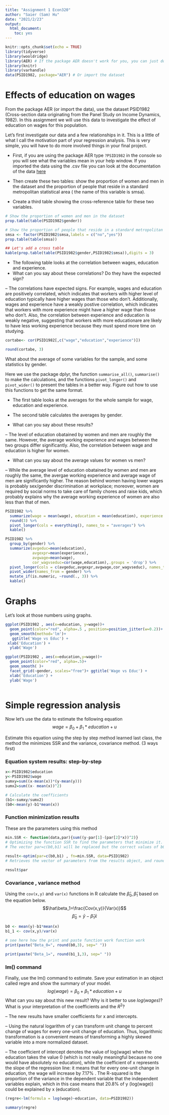 ---
title: "Assignment 1 Econ320"
author: "Saier (Sam) Hu"
date: "2021/2/23"
output: 
  html_document: 
    toc: yes
---

```{r setup, include=FALSE}
knitr::opts_chunk$set(echo = TRUE)
library(tidyverse)
library(wooldridge)
library(AER) # If the package AER doesn't work for you, you can just download the dataset from the files section on Canvas 
library(knitr)
library(varhandle)
data(PSID1982, package="AER") # Or import the dataset 
```

# Effects of education on wages
 
From the package AER (or import the data), use the dataset PSID1982 (Cross-section data originating from the Panel Study on Income Dynamics, 1982). In this assignment we will use this data to investigate the effect of education on wages for this population. 

Let's first investigate our data and a few relationships in it. This is a little of what I call the motivation part of your regression analysis. This is very simple, you will have to do more involved things in your final project. 

* First, if you are using the package AER type `?PSID1982` in the console so you will see what the variables mean in your help window. If you imported the data using the .csv file you can look at the documentation of the data [here](https://www.rdocumentation.org/packages/AER/versions/1.2-9/topics/PSID1982) 

* Then create these two tables: show the proportion of women and men in the dataset and the proportion of people that reside in a standard metropolitan statistical area ( the name of this variable is smsa).  

* Create a third table showing the cross-reference table for these two variables.  
```{r}
# Show the proportion of women and men in the dataset
prop.table(table(PSID1982$gender))

# Show the proportion of people that reside in a standard metropolitan statistical area
smsa <- factor(PSID1982$smsa,labels = c("no","yes"))
prop.table(table(smsa))

## Let's add a cross table 
kable(prop.table(table(PSID1982$gender,PSID1982$smsa)),digits = 3)
```

* The following table looks at the correlation between wages, education and experience. 
* What can you say about these correlations? Do they have the expected sign?

-- The correlations have expected signs. For example, wages and education are positively correlated, which indicates that workers with higher level of education typically have higher wages than those who don't. Additionally, wages and experience have a weakly postive correlation, which indicates that workers with more experience might have a higher wage than those who don't. Also, the correlation between experience and education is weakly negative, suggesting that workers with more educationare are likely to have less working experience because they must spend more time on studying.

```{r}
cortabe<- cor(PSID1982[,c("wage","education","experience")])

round(cortabe, 3)
```

What about the average of some variables for the sample, and some statistics by gender.

Here we use the package dplyr, the function `summarise_all()`, `summarise()` to make the calculations, and the functions `pivot_longer()` and `pivot_wider()` to present the tables in a better way. Figure out how to use this functions to get the same format. 

* The first table looks at the averages for the whole sample for wage, education and experience.

* The second table calculates the averages by gender. 

* What can you say about these results? 

-- The level of education obatained by women and men are roughly the same. However, the average working experience and wages between the two groups differ significantly. Also, the correlation between wage and education is higher for women.

* What can you say about the average values for women vs men? 

-- While the average level of education obatained by women and men are roughly the same, the avergae working experience and average wage of men are significantly higher. The reason behind women having lower wages is probably sex/gender discrimination at workplace; moreover, women are required by social norms to take care of family chores and raise kids, which probably explains why the average working experience of women are also less than that of men.

```{r}
PSID1982 %>%
  summarize(wage = mean(wage), education = mean(education), experience = mean(experience),.groups = 'drop') %>%
  round(3) %>%
  pivot_longer(cols = everything(), names_to = "averages") %>%
  kable()

PSID1982 %>%
  group_by(gender) %>%
  summarize(avgeduc=mean(education),
            avgexpr=mean(experience),
            avgwage=mean(wage),
            cor_wagvseduc=cor(wage,education),.groups = 'drop') %>%
  pivot_longer(cols = c(avgeduc,avgexpr,avgwage,cor_wagvseduc), names_to = "Stats") %>%
  pivot_wider(names_from = gender) %>%
  mutate_if(is.numeric, ~round(., 3)) %>%
  kable()

```

# Graphs 
Let's look at those numbers using graphs. 
```{r}

ggplot(PSID1982 , aes(x=education, y=wage))+
  geom_point(color="red", alpha=.5 , position=position_jitter(w=0.2))+
  geom_smooth(method='lm')+ 
   ggtitle('Wage vs Educ') +
 xlab('Education') +
  ylab('Wage')

ggplot(PSID1982 , aes(x=education,y=wage))+
  geom_point(color="red", alpha=.5)+
  geom_smooth( )+ 
  facet_grid(~gender, scales="free")+ ggtitle('Wage vs Educ') + 
  xlab('Education') +
  ylab('Wage')
  
```

# Simple regression analysis

Now let's use the data to estimate the following equation
$$ wage = \beta_0 + \beta_1*education + u $$

Estimate this equation using the step by step method learned last class, the method the minimizes SSR and the variance, covariance method. (3 ways first)

### Equation system results: step-by-step
```{r, results='hold'}

x<-PSID1982$education
y<-PSID1982$wage
sumxy=sum((x-mean(x))*(y-mean(y)))
sumx2=sum((x- mean(x))^2)

# Calculate the coefficients
(b1<-sumxy/sumx2)
(b0<-mean(y)-b1*mean(x))  
```

### Function minimization results 

These are the parameters using this method
```{r}
min.SSR <- function(data,par){sum((y-par[1]-(par[2]*x))^2)}
# Optimizing the function SSR to find the parameters that minimize it. Call the object result
# The vector par=c(b0,b1) will be replaced but the correct values of b0 and b1 that minimize your function 
  
result<-optim(par=c(b0,b1) , fn=min.SSR, data=PSID1982)
# Retrieves the vector of parameters from the results object, and rounds them to the 3 decimals

result$par
```

### Covariance , variance method
Using the `cov(x,y)` and `var(x)` functions in R calculate the $\hat\beta_0, \hat\beta_1$ based on the equation below.
$$\hat\beta_1=\frac{Cov(x,y)}{Var(x)}$$ 
$$\hat\beta_0 = \bar{y} - \hat\beta_1 \bar{x}$$
```{r, results='hold'}
b0 <- mean(y)-b1*mean(x)
b1_1 <- cov(x,y)/var(x)
  
# see here how the print and paste function work function work
print(paste("Beta_0=", round(b0,3), sep=" "))

print(paste("Beta_1=", round(b1_1,3), sep=" "))

```

### lm() command 

Finally, use the lm() command to estimate. Save your estimation in an object called regre and show the summary of your model. 
$$ log(wage) = \beta_0 + \beta_1*education + u $$
What can you say about this new result? Why is it better to use $log(wages)$?
What is your interpretation of the coefficients and the $R^2$?

-- The new results have smaller coefficients for x and intercepts.

-- Using the natural logarithm of y can transform unit change to percent change of wages for every one-unit change of education. Thus, logarithmic transformation is a convenient means of transforming a highly skewed variable into a more normalized dataset.

-- The coefficient of intercept denotes the value of log(wage) when the education takes the value 0 (which is not really meaningful because no one would have absolutely no education), while the coefficient of x represents the slope of the regression line: it means that for every one-unit change in education, the wage will increase by 7.17% . The R-squared is the proportion of the variance in the dependent variable that the independent variables explain, which in this case means that 20.8% of y (log(wage)) could be explained by x (education).
```{r}

(regre<-lm(formula = log(wage)~education, data=PSID1982))

summary(regre)
```




